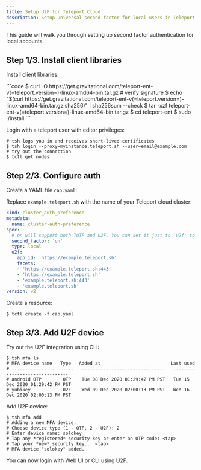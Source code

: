 ```yaml
---
title: Setup U2F for Teleport Cloud
description: Setup universal second factor for local users in Teleport Cloud
---
```


This guide will walk you through setting up second factor authentication
for local accounts.

## Step 1/3. Install client libraries

Install client libraries:

<Tabs>
  <TabItem label="Linux">
    ```code
    $ curl -O https://get.gravitational.com/teleport-ent-v(=teleport.version=)-linux-amd64-bin.tar.gz
    # verify signature 
    $ echo "$(curl  https://get.gravitational.com/teleport-ent-v(=teleport.version=)-linux-amd64-bin.tar.gz.sha256)" | sha256sum --check 
    $ tar -xzf teleport-ent-v(=teleport.version=)-linux-amd64-bin.tar.gz
    $ cd teleport-ent
    $ sudo ./install
    ```
  </TabItem>
</Tabs>

Login with a teleport user with editor privileges:

```code
# tsh logs you in and receives short-lived certificates
$ tsh login --proxy=myinstance.teleport.sh --user=email@example.com
# try out the connection
$ tctl get nodes
```

## Step 2/3. Configure auth

Create a YAML file `cap.yaml`:

Replace `example.teleport.sh` with the name of your Teleport cloud cluster:

```yaml
kind: cluster_auth_preference
metadata:
  name: cluster-auth-preference
spec:
  # on will support both TOTP and U2F. You can set it just to 'u2f' to enforce U2F only second factor.
  second_factor: 'on'
  type: local
  u2f:
    app_id: 'https://example.teleport.sh'
    facets:
    - 'https://example.teleport.sh:443'
    - 'https://example.teleport.sh'
    - 'example.teleport.sh:443'
    - 'example.teleport.sh'
version: v2
```

Create a resource:

```code
$ tctl create -f cap.yaml
```

## Step 3/3. Add U2F device

Try out the U2F integration using CLI:

```code
$ tsh mfa ls
# MFA device name   Type   Added at                          Last used
# ----------------   ----   -------------------------------   -------------------------------
# android OTP        OTP    Tue 08 Dec 2020 01:29:42 PM PST   Tue 15 Dec 2020 01:29:42 PM PST
# yubikey            U2F    Wed 09 Dec 2020 02:00:13 PM PST   Wed 16 Dec 2020 02:00:13 PM PST
```

Add U2F device:

```code
$ tsh mfa add
# Adding a new MFA device.
# Choose device type (1 - OTP, 2 - U2F): 2
# Enter device name: solokey
# Tap any *registered* security key or enter an OTP code: <tap>
# Tap your *new* security key... <tap>
# MFA device "solokey" added.
```

You can now login with Web UI or CLI using U2F.
